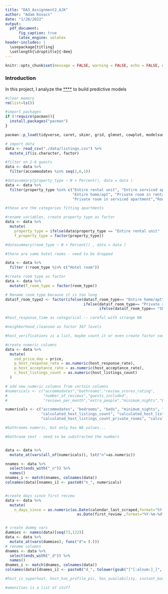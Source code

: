 ```yaml
---
title: "DA3_Assignment2_AJK"
author: "Adam Kovacs"
date: "1/28/2022"
output: 
  pdf_document:
      fig_caption: true
      latex_engine: xelatex
header-includes: |
  \usepackage{titling}
  \setlength{\droptitle}{-8em}
---
```


```r
knitr::opts_chunk$set(message = FALSE, warning = FALSE, echo = FALSE, eval = TRUE)
```

### Introduction

In this project, I analyze the [****](link) to build predictive models 



```r
#clear memory
rm(list=ls())

#import packages
if (!require(pacman)){
  install.packages("pacman")
}

pacman::p_load(tidyverse, caret, skimr, grid, glmnet, cowplot, modelsummary, fixest)

# import data
data <- read_csv("./data/listings.csv") %>% 
  mutate_if(is.character, factor)

```


```r

#filter on 2-6 guests
data <- data %>%
  filter(accommodates %in% seq(2,6,1))

#datasummary(property_type ~ N + Percent(), data = data )
data <- data %>%
  filter(property_type %in% c("Entire rental unit", "Entire serviced apartment",
                              "Entire home/apt", "Private room in rental unit", 
                              "Private room in serviced apartment","Room in rental unit","Room in serviced apartment", "Shared room in rental unit"))

#these are the categories fitting apartments 

#rename variables, create property type as factor
data <- data %>%
  mutate(
    property_type = ifelse(data$property_type == "Entire rental unit" | data$property_type == "Entire serviced apartment" | data$property_type == "Entire home/apt", "Entire apartment", "Room in apartment"),
    f_property_type = factor(property_type))

#datasummary(room_type ~ N + Percent() , data = data )

#there are some hotel rooms - need to be dropped

data <- data %>%
  filter (!room_type %in% c("Hotel room"))

```


```r

#create room type as factor
data <- data %>%
  mutate(f_room_type = factor(room_type))

# Rename room type because it is too long
data$f_room_type2 <- factor(ifelse(data$f_room_type== "Entire home/apt", "Entire/Apt",
                                   ifelse(data$f_room_type== "Private room", "Private",
                                          ifelse(data$f_room_type== "Shared room", "Shared", "."))))

#host_response_time as categorical -- careful with strange NA

#neighborhood_cleansed as factor 367 levels

#host_verifications is a list, maybe count it or even create factor somehow?

#create numeric columns
data <- data %>%
  mutate(
    usd_price_day = price,
    p_host_response_rate = as.numeric(host_response_rate),
    p_host_acceptance_rate = as.numeric(host_acceptance_rate),
    c_host_listings_count = as.numeric(host_listings_count)
  )

# add new numeric columns from certain columns
#numericals <- c("accommodates","bathrooms","review_scores_rating",
#                "number_of_reviews","guests_included",
#                "reviews_per_month","extra_people","minimum_nights","beds")

numericals <- c("accommodates", "bedrooms", "beds", "minimum_nights", "maximum_nights", "availability_30", "availability_60","availability_90","availability_365", "number_of_reviews","number_of_reviews_ltm", "number_of_reviews_l30d", "review_scores_rating", 
                "calculated_host_listings_count", "calculated_host_listings_count_entire_homes", 
                "calculated_host_listings_count_private_rooms", "calculated_host_listings_count_shared_rooms", "reviews_per_month")

#bathrooms numeric, but only has NA values...

#bathroom text - need to be substracted the numbers


data <- data %>%
  mutate_at(vars(all_of(numericals)), lst("n"=as.numeric))

nnames <- data %>%
  select(ends_with("_n")) %>%
  names()
nnames_i <- match(nnames, colnames(data))
colnames(data)[nnames_i] <- paste0("n_", numericals)


#create days since first review
data <- data %>%
  mutate(
    n_days_since = as.numeric(as.Date(calendar_last_scraped,format="%Y-%m-%d") -
                                as.Date(first_review ,format="%Y-%m-%d")))


# create dummy vars
dummies <- names(data)[seq(73,122)]
data <- data %>%
  mutate_at(vars(dummies), funs("d"= (.)))
# rename columns
dnames <- data %>%
  select(ends_with("_d")) %>%
  names()
dnames_i <- match(dnames, colnames(data))
colnames(data)[dnames_i] <- paste0("d_", tolower(gsub("[^[:alnum:]_]", "",dummies)))

#host_is_superhost, host_has_profile_pic, has_availability, instant_bookable dummy

#amenities is a list of stuff

```



